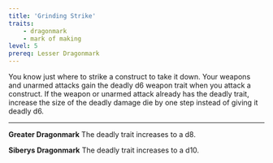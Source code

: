 ```yaml
---
title: 'Grinding Strike'
traits:
    - dragonmark
    - mark of making
level: 5
prereq: Lesser Dragonmark
---
```


You know just where to strike a construct to take it down. Your weapons and unarmed attacks gain the deadly d6 weapon trait when you attack a construct. If the weapon or unarmed attack already has the deadly trait, increase the size of the deadly damage die by one step instead of giving it deadly d6.

---

**Greater Dragonmark** The deadly trait increases to a d8.

**Siberys Dragonmark** The deadly trait increases to a d10.
